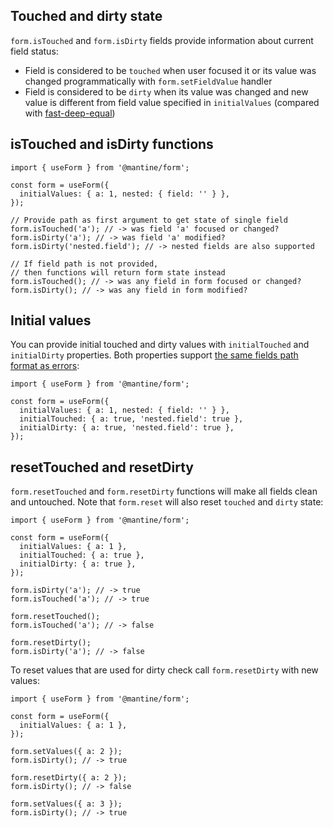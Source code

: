 

## Touched and dirty state

`form.isTouched` and `form.isDirty` fields provide information about current field status:

- Field is considered to be `touched` when user focused it or its value was changed programmatically with `form.setFieldValue` handler
- Field is considered to be `dirty` when its value was changed and new value is different from field value specified in `initialValues` (compared with [fast-deep-equal](https://www.npmjs.com/package/fast-deep-equal))

<Demo data={FormDemos.status} />

## isTouched and isDirty functions

```tsx
import { useForm } from '@mantine/form';

const form = useForm({
  initialValues: { a: 1, nested: { field: '' } },
});

// Provide path as first argument to get state of single field
form.isTouched('a'); // -> was field 'a' focused or changed?
form.isDirty('a'); // -> was field 'a' modified?
form.isDirty('nested.field'); // -> nested fields are also supported

// If field path is not provided,
// then functions will return form state instead
form.isTouched(); // -> was any field in form focused or changed?
form.isDirty(); // -> was any field in form modified?
```

## Initial values

You can provide initial touched and dirty values with `initialTouched` and `initialDirty` properties.
Both properties support [the same fields path format as errors](/form/errors/):

```tsx
import { useForm } from '@mantine/form';

const form = useForm({
  initialValues: { a: 1, nested: { field: '' } },
  initialTouched: { a: true, 'nested.field': true },
  initialDirty: { a: true, 'nested.field': true },
});
```

## resetTouched and resetDirty

`form.resetTouched` and `form.resetDirty` functions will make all fields clean and untouched.
Note that `form.reset` will also reset `touched` and `dirty` state:

```tsx
import { useForm } from '@mantine/form';

const form = useForm({
  initialValues: { a: 1 },
  initialTouched: { a: true },
  initialDirty: { a: true },
});

form.isDirty('a'); // -> true
form.isTouched('a'); // -> true

form.resetTouched();
form.isTouched('a'); // -> false

form.resetDirty();
form.isDirty('a'); // -> false
```

To reset values that are used for dirty check call `form.resetDirty` with new values:

```tsx
import { useForm } from '@mantine/form';

const form = useForm({
  initialValues: { a: 1 },
});

form.setValues({ a: 2 });
form.isDirty(); // -> true

form.resetDirty({ a: 2 });
form.isDirty(); // -> false

form.setValues({ a: 3 });
form.isDirty(); // -> true
```
